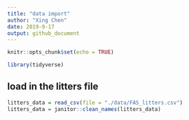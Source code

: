 ```yaml
---
title: "data import"
author: "Xing Chen"
date: 2019-9-17
output: github_document
---
```


```r
knitr::opts_chunk$set(echo = TRUE)

library(tidyverse)
```


## load in the litters file

```r
litters_data = read_csv(file = "./data/FAS_litters.csv")
litters_data = janitor::clean_names(litters_data)


```



